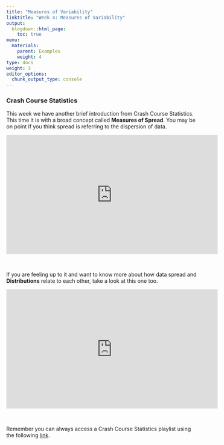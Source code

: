 ```yaml
---
title: "Measures of Variability"
linktitle: "Week 4: Measures of Variability"
output:
  blogdown::html_page:
    toc: true
menu:
  materials:
    parent: Examples
    weight: 4
type: docs
weight: 3
editor_options: 
  chunk_output_type: console
---
```


### Crash Course Statistics
This week we have another brief introduction from Crash Course Statistics. This time it is with a broad concept called **Measures of Spread**. You may be on point if you think spread is referring to the dispersion of data.  

<p align="center">
<iframe width="560" height="315" src="https://www.youtube.com/embed/R4yfNi_8Kqw" frameborder="0" allow="accelerometer; autoplay; encrypted-media; gyroscope; picture-in-picture" allowfullscreen></iframe>
</p>
<br>

If you are feeling up to it and want to know more about how data spread and **Distributions** relate to each other, take a look at this one too.

<p align="center">
<iframe width="560" height="315" src="https://www.youtube.com/embed/bPFNxD3Yg6U" frameborder="0" allow="accelerometer; autoplay; encrypted-media; gyroscope; picture-in-picture" allowfullscreen></iframe>
</p>
<br>

Remember you can always access a Crash Course Statistics playlist using the following  [link](https://www.youtube.com/playlist?list=PL8dPuuaLjXtNM_Y-bUAhblSAdWRnmBUcr){target="_blank"}.

<!-- ### R Nuances
The following video is a bit of a compilation of things that come up that are frustrating unless someone points them out. (*coming soon*)


<center>
<video width="320" height="240" controls>
  <source src="/videos/R_nuances.mp4" type="video/mp4">
</video>
</center>
-->

